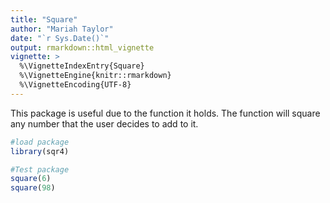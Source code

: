 ```yaml
---
title: "Square"
author: "Mariah Taylor"
date: "`r Sys.Date()`"
output: rmarkdown::html_vignette
vignette: >
  %\VignetteIndexEntry{Square}
  %\VignetteEngine{knitr::rmarkdown}
  %\VignetteEncoding{UTF-8}
---
```


This package is useful due to the function it holds. The function will square any number that the user decides to add to it.

```r
#load package
library(sqr4)

#Test package
square(6)
square(98)

```

